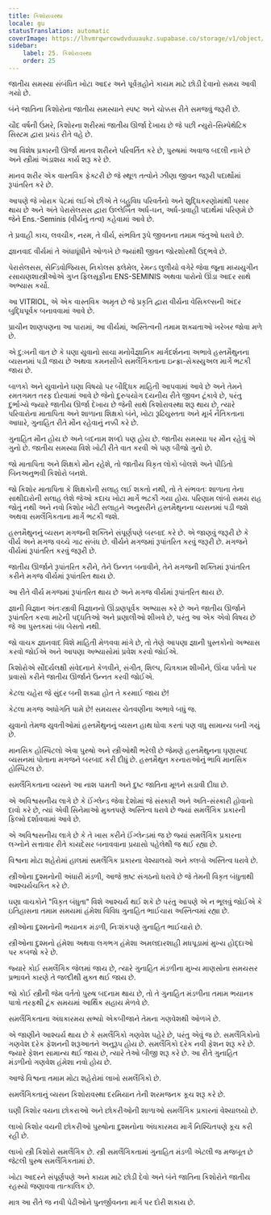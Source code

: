 ```yaml
---
title: કિશોરાવસ્થા
locale: gu
statusTranslation: automatic
coverImage: https://lhvmrqwrcowdvduuaukz.supabase.co/storage/v1/object/public/strapi-uploads/small_cover-educacion-fundamental.webp-2d51a7828a2b1309555be27f7e2a61a0.webp
sidebar:
    label: 25. કિશોરાવસ્થા
    order: 25
---
```

જાતીય સમસ્યા સંબંધિત ખોટા આદર અને પૂર્વગ્રહોને કાયમ માટે છોડી દેવાનો સમય આવી ગયો છે.

બંને જાતિના કિશોરોના જાતીય સમસ્યાને સ્પષ્ટ અને ચોક્કસ રીતે સમજવું જરૂરી છે.

ચૌદ વર્ષની ઉંમરે, કિશોરના શરીરમાં જાતીય ઊર્જા દેખાય છે જે પછી ન્યુરો-સિમ્પેથેટિક સિસ્ટમ દ્વારા પ્રચંડ રીતે વહે છે.

આ વિશેષ પ્રકારની ઊર્જા માનવ શરીરને પરિવર્તિત કરે છે, પુરુષમાં અવાજ બદલી નાખે છે અને સ્ત્રીમાં અંડાશય કાર્ય શરૂ કરે છે.

માનવ શરીર એક વાસ્તવિક ફેક્ટરી છે જે સ્થૂળ તત્વોને ઝીણા જીવન જરૂરી પદાર્થોમાં રૂપાંતરિત કરે છે.

આપણે જે ખોરાક પેટમાં લઈએ છીએ તે બહુવિધ પરિવર્તનો અને શુદ્ધિકરણોમાંથી પસાર થાય છે અને અંતે પેરાસેલસસ દ્વારા ઉલ્લેખિત અર્ધ-ઘન, અર્ધ-પ્રવાહી પદાર્થમાં પરિણમે છે જેને Ens.-Seminis (વીર્યનું તત્વ) કહેવામાં આવે છે.

તે પ્રવાહી કાચ, લવચીક, નરમ, તે વીર્ય, સંભવિત રૂપે જીવનના તમામ જંતુઓ ધરાવે છે.

જ્ઞાનવાદ વીર્યમાં તે અંધાધૂંધીને ઓળખે છે જ્યાંથી જીવન જોરશોરથી ઉદ્ભવે છે.

પેરાસેલસસ, સેન્ડિવોજિયસ, નિકોલસ ફ્લેમેલ, રેમન્ડ લુલીયો વગેરે જેવા જૂના મધ્યયુગીન રસાયણશાસ્ત્રીઓએ ગુપ્ત ફિલસૂફીના ENS-SEMINIS અથવા પારોનો ઊંડા આદર સાથે અભ્યાસ કર્યો.

આ VITRIOL, એ એક વાસ્તવિક અમૃત છે જે પ્રકૃતિ દ્વારા વીર્યના વેસિકલ્સની અંદર બુદ્ધિપૂર્વક બનાવવામાં આવે છે.

પ્રાચીન શાણપણના આ પારામાં, આ વીર્યમાં, અસ્તિત્વની તમામ શક્યતાઓ ખરેખર જોવા મળે છે.

એ દુ:ખની વાત છે કે ઘણા યુવાનો સાચા મનોવૈજ્ઞાનિક માર્ગદર્શનના અભાવે હસ્તમૈથુનના વ્યસનમાં પડી જાય છે અથવા કમનસીબે સમલૈંગિકતાના ઇન્ફ્રા-સેક્સ્યુઅલ માર્ગે ભટકી જાય છે.

બાળકો અને યુવાનોને ઘણા વિષયો પર બૌદ્ધિક માહિતી આપવામાં આવે છે અને તેમને રમતગમત તરફ દોરવામાં આવે છે જેનો દુરુપયોગ દયનીય રીતે જીવન ટૂંકાવે છે, પરંતુ દુર્ભાગ્યે જ્યારે જાતીય ઊર્જા દેખાય છે જેની સાથે કિશોરાવસ્થા શરૂ થાય છે, ત્યારે પરિવારોના માતાપિતા અને શાળાના શિક્ષકો બંને, ખોટા રૂઢિચુસ્તતા અને મૂર્ખ નૈતિકતાના આધારે, ગુનાહિત રીતે મૌન રહેવાનું નક્કી કરે છે.

ગુનાહિત મૌન હોય છે અને બદનામ શબ્દો પણ હોય છે. જાતીય સમસ્યા પર મૌન રહેવું એ ગુનો છે. જાતીય સમસ્યા વિશે ખોટી રીતે વાત કરવી એ પણ બીજો ગુનો છે.

જો માતાપિતા અને શિક્ષકો મૌન રહેશે, તો જાતીય વિકૃત લોકો બોલશે અને પીડિતો બિનઅનુભવી કિશોરો બનશે.

જો કિશોર માતાપિતા કે શિક્ષકોની સલાહ લઈ શકતો નથી, તો તે સંભવતઃ શાળાના તેના સાથીદારોની સલાહ લેશે જેઓ કદાચ ખોટા માર્ગે ભટકી ગયા હોય. પરિણામ લાંબો સમય રાહ જોતું નથી અને નવો કિશોર ખોટી સલાહને અનુસરીને હસ્તમૈથુનના વ્યસનમાં પડી જશે અથવા સમલૈંગિકતાના માર્ગે ભટકી જશે.

હસ્તમૈથુનનું વ્યસન મગજની શક્તિને સંપૂર્ણપણે બરબાદ કરે છે. એ જાણવું જરૂરી છે કે વીર્ય અને મગજ વચ્ચે ગાઢ સંબંધ છે. વીર્યને મગજમાં રૂપાંતરિત કરવું જરૂરી છે. મગજને વીર્યમાં રૂપાંતરિત કરવું જરૂરી છે.

જાતીય ઊર્જાને રૂપાંતરિત કરીને, તેને ઉન્નત બનાવીને, તેને મગજની શક્તિમાં રૂપાંતરિત કરીને મગજ વીર્યમાં રૂપાંતરિત થાય છે.

આ રીતે વીર્ય મગજમાં રૂપાંતરિત થાય છે અને મગજ વીર્યમાં રૂપાંતરિત થાય છે.

જ્ઞાની વિજ્ઞાન અંતઃસ્ત્રાવી વિજ્ઞાનનો ઊંડાણપૂર્વક અભ્યાસ કરે છે અને જાતીય ઊર્જાને રૂપાંતરિત કરવા માટેની પદ્ધતિઓ અને પ્રણાલીઓ શીખવે છે, પરંતુ આ એક એવો વિષય છે જે આ પુસ્તકમાં બંધ બેસતો નથી.

જો વાચક જ્ઞાનવાદ વિશે માહિતી મેળવવા માંગે છે, તો તેણે આપણા જ્ઞાની પુસ્તકોનો અભ્યાસ કરવો જોઈએ અને આપણા અભ્યાસોમાં પ્રવેશ કરવો જોઈએ.

કિશોરોએ સૌંદર્યલક્ષી સંવેદનાને કેળવીને, સંગીત, શિલ્પ, ચિત્રકામ શીખીને, ઊંચા પર્વતો પર પ્રવાસો કરીને જાતીય ઊર્જાને ઉન્નત કરવી જોઈએ.

કેટલા ચહેરા જે સુંદર બની શક્યા હોત તે કરમાઈ જાય છે!

કેટલા મગજ અધોગતિ પામે છે! સમયસર ચેતવણીના અભાવે બધું જ.

યુવાનો તેમજ યુવતીઓમાં હસ્તમૈથુનનું વ્યસન હાથ ધોવા કરતાં પણ વધુ સામાન્ય બની ગયું છે.

માનસિક હોસ્પિટલો એવા પુરુષો અને સ્ત્રીઓથી ભરેલી છે જેમણે હસ્તમૈથુનના ઘૃણાસ્પદ વ્યસનમાં પોતાના મગજને બરબાદ કરી દીધું છે. હસ્તમૈથુન કરનારાઓનું ભાવિ માનસિક હોસ્પિટલ છે.

સમલૈંગિકતાના વ્યસને આ નાશ પામતી અને દુષ્ટ જાતિના મૂળને સડાવી દીધા છે.

એ અવિશ્વસનીય લાગે છે કે ઈંગ્લેન્ડ જેવા દેશોમાં જે સંસ્કારી અને અતિ-સંસ્કારી હોવાનો દાવો કરે છે, ત્યાં એવી સિનેમાઓ મુક્તપણે અસ્તિત્વ ધરાવે છે જ્યાં સમલૈંગિક પ્રકારની ફિલ્મો દર્શાવવામાં આવે છે.

એ અવિશ્વસનીય લાગે છે કે તે ખાસ કરીને ઈંગ્લેન્ડમાં જ છે જ્યાં સમલૈંગિક પ્રકારના લગ્નોને સત્તાવાર રીતે કાયદેસર બનાવવાના પ્રયાસો પહેલેથી જ થઈ રહ્યા છે.

વિશ્વના મોટા શહેરોમાં હાલમાં સમલૈંગિક પ્રકારના વેશ્યાલયો અને ક્લબો અસ્તિત્વ ધરાવે છે.

સ્ત્રીઓના દુશ્મનોની અંધારી મંડળી, આજે ભ્રષ્ટ સંગઠનો ધરાવે છે જે તેમની વિકૃત બંધુતાથી આશ્ચર્યચકિત કરે છે.

ઘણા વાચકોને "વિકૃત બંધુતા" વિશે આશ્ચર્ય થઈ શકે છે પરંતુ આપણે એ ન ભૂલવું જોઈએ કે ઇતિહાસના તમામ સમયમાં હંમેશા વિવિધ ગુનાહિત ભાઈચારા અસ્તિત્વમાં રહ્યા છે.

સ્ત્રીઓના દુશ્મનોની ભયાનક મંડળી, નિઃશંકપણે ગુનાહિત ભાઈચારો છે.

સ્ત્રીઓના દુશ્મનો હંમેશા અથવા લગભગ હંમેશા અમલદારશાહી મધપૂડામાં મુખ્ય હોદ્દાઓ પર કબજો કરે છે.

જ્યારે કોઈ સમલૈંગિક જેલમાં જાય છે, ત્યારે ગુનાહિત મંડળીના મુખ્ય માણસોના સમયસર પ્રભાવને કારણે તે જલ્દીથી મુક્ત થઈ જાય છે.

જો કોઈ સ્ત્રીની જેમ વર્તતો પુરુષ બદનામ થાય છે, તો તે ગુનાહિત મંડળીના તમામ ભયાનક પાત્રો તરફથી ટૂંક સમયમાં આર્થિક સહાય મેળવે છે.

સમલૈંગિકતાના અંધકારમય સભ્યો એકબીજાને તેમના ગણવેશથી ઓળખે છે.

એ જાણીને આશ્ચર્ય થાય છે કે સમલૈંગિકો ગણવેશ પહેરે છે, પરંતુ એવું જ છે. સમલૈંગિકોનો ગણવેશ દરેક ફેશનની શરૂઆતને અનુરૂપ હોય છે. સમલૈંગિકો દરેક નવી ફેશન શરૂ કરે છે. જ્યારે ફેશન સામાન્ય થઈ જાય છે, ત્યારે તેઓ બીજી શરૂ કરે છે. આ રીતે ગુનાહિત મંડળીનો ગણવેશ હંમેશા નવો હોય છે.

આજે વિશ્વના તમામ મોટા શહેરોમાં લાખો સમલૈંગિકો છે.

સમલૈંગિકતાનું વ્યસન કિશોરાવસ્થા દરમિયાન તેની શરમજનક કૂચ શરૂ કરે છે.

ઘણી કિશોર વયના છોકરાઓ અને છોકરીઓની શાળાઓ સમલૈંગિક પ્રકારનાં વેશ્યાલયો છે.

લાખો કિશોર વયની છોકરીઓ પુરુષોના દુશ્મનોના અંધકારમય માર્ગે નિશ્ચિતપણે કૂચ કરી રહી છે.

લાખો સ્ત્રી કિશોરો સમલૈંગિક છે. સ્ત્રી સમલૈંગિકતામાં ગુનાહિત મંડળી એટલી જ મજબૂત છે જેટલી પુરુષ સમલૈંગિકતામાં છે.

ખોટા આદરને સંપૂર્ણપણે અને કાયમ માટે છોડી દેવો અને બંને જાતિના કિશોરોને જાતીય રહસ્યો જણાવવા તાત્કાલિક છે.

માત્ર આ રીતે જ નવી પેઢીઓને પુનર્જીવનના માર્ગ પર દોરી શકાય છે.
